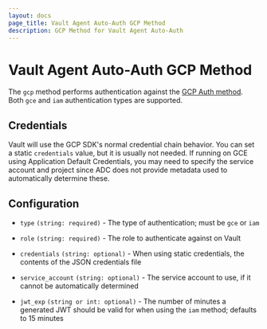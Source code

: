 ```yaml
---
layout: docs
page_title: Vault Agent Auto-Auth GCP Method
description: GCP Method for Vault Agent Auto-Auth
---
```


# Vault Agent Auto-Auth GCP Method

The `gcp` method performs authentication against the [GCP Auth
method](/docs/auth/gcp). Both `gce` and `iam`
authentication types are supported.

## Credentials

Vault will use the GCP SDK's normal credential chain behavior. You can set a
static `credentials` value, but it is usually not needed. If running on GCE
using Application Default Credentials, you may need to specify the service
account and project since ADC does not provide metadata used to automatically
determine these.

## Configuration

- `type` `(string: required)` - The type of authentication; must be `gce` or `iam`

- `role` `(string: required)` - The role to authenticate against on Vault

- `credentials` `(string: optional)` - When using static credentials, the
  contents of the JSON credentials file

- `service_account` `(string: optional)` - The service account to use, if it
  cannot be automatically determined

- `jwt_exp` `(string or int: optional)` - The number of minutes a generated JWT
  should be valid for when using the `iam` method; defaults to 15 minutes
